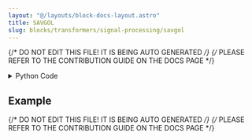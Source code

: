```yaml
---
layout: "@/layouts/block-docs-layout.astro"
title: SAVGOL
slug: blocks/transformers/signal-processing/savgol
---
```


{/* DO NOT EDIT THIS FILE! IT IS BEING AUTO GENERATED */}
{/* PLEASE REFER TO THE CONTRIBUTION GUIDE ON THE DOCS PAGE */}


<PythonDocsDisplay docstring={docstring} />

<details>
<summary>Python Code</summary>

```python
import scipy
from flojoy import flojoy, OrderedPair
import warnings


@flojoy
def SAVGOL(
    default: OrderedPair, window_length: int = 50, poly_order: int = 1
) -> OrderedPair:
    """The SAVGOL node applies a Savitzky-Golay filter to an input signal. It is generally used for smoothing data.

    The default behaviour is to implement a 3-point moving average of the data.

    Inputs
    ------
    default : OrderedPair
        The data to apply the numpy savgol filter to.

    Parameters
    ----------
    window_length : int
        the length of the filter window, must be less than or equal to the size of the input
    poly_order : int
        the order of the polynomial used to fit the samples, must be less than or equal to the size of window_length

    Returns
    -------
    OrderedPair
        x: time axis
        y: filtered signal
    """

    signal = default.y
    if window_length >= len(default.y):
        warnings.warn(
            "Polynomial order is greater than the window size. Using p=w-1..."
        )
        poly_order = len(default.y) - 1

    if poly_order >= window_length:
        warnings.warn(
            "Polynomial order is greater than the window size. Using p=w-1..."
        )
        poly_order = window_length - 1

    filtered = scipy.signal.savgol_filter(signal, window_length, poly_order)
    return OrderedPair(x=default.x, y=filtered)

```

[Find this Flojoy Block on GitHub](https://github.com/flojoy-ai/blocks/blob/main/blocks/TRANSFORMERS/SIGNAL_PROCESSING/SAVGOL/SAVGOL.py)

</details>

## Example


<GetHelpWidget />


<AppDisplay app={app} blockName="SAVGOL" client:visible />


<Example />

{/* DO NOT EDIT THIS FILE! IT IS BEING AUTO GENERATED */}
{/* PLEASE REFER TO THE CONTRIBUTION GUIDE ON THE DOCS PAGE */}

